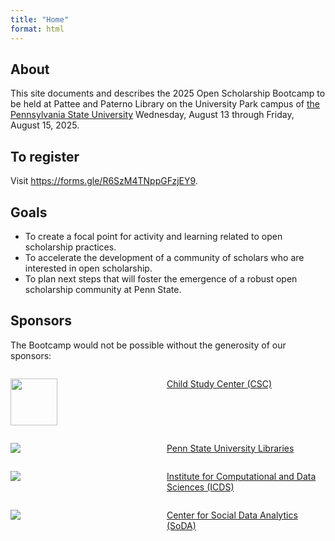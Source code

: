 ```yaml
---
title: "Home"
format: html
---
```


## About

This site documents and describes the 2025 Open Scholarship Bootcamp to be held at Pattee and Paterno Library on the University Park campus of [the Pennsylvania State University](https://www.psu.edu) Wednesday, August 13 through Friday, August 15, 2025.

::: {.callout-important}
## To register
Visit <https://forms.gle/R6SzM4TNppGFzjEY9>.
:::

## Goals {-}

- To create a focal point for activity and learning related to open scholarship practices.
- To accelerate the development of a community of scholars who are interested in open scholarship.
- To plan next steps that will foster the emergence of a robust open scholarship community at Penn State.

## Sponsors

The Bootcamp would not be possible without the generosity of our sponsors:

:::: {.columns}
::: {.column width=40%}
![](include/img/CSC-Graphic-Multicolor.png){height=75px width=75px fig-align="center"}
:::
::: {.column width=5%}
:::
::: {.column width=55%}
[Child Study Center (CSC)](https://csc.la.psu.edu)
:::
::::

:::: {.columns}
::: {.column width=40%}
![](include/img/libraries.png)
:::
::: {.column width=5%}
:::
::: {.column width=55%}
[Penn State University Libraries](https://libraries.psu.edu)
:::
::::

:::: {.columns}
::: {.column width=40%}
![](include/img/icds.png)
:::
::: {.column width=5%}
:::
::: {.column width=55%}
[Institute for Computational and Data Sciences (ICDS)](https://www.icds.psu.edu) 
:::
::::

:::: {.columns}
::: {.column width=40%}
![](include/img/soda.png)
:::
::: {.column width=5%}
:::
::: {.column width=55%}
[Center for Social Data Analytics (SoDA)](https://https://soda.la.psu.edu)
:::
::::

